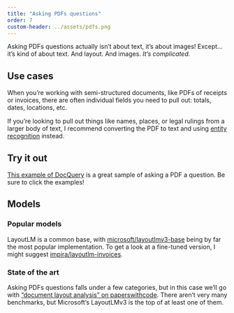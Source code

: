 ```yaml
---
title: "Asking PDFs questions"
order: 7
custom-header: ../assets/pdfs.png
---
```


Asking PDFs questions actually isn't about text, it's about images! Except... it's kind of about text. And layout. And images. *It's complicated.*

## Use cases

When you're working with semi-structured documents, like PDFs of receipts or invoices, there are often individual fields you need to pull out: totals, dates, locations, etc.

If you're looking to pull out things like names, places, or legal rulings from a larger body of text, I recommend converting the PDF to text and using [entity recognition](named-entity-recognition.qmd) instead.

## Try it out

[This example of DocQuery](https://huggingface.co/spaces/impira/docquery) is a great sample of asking a PDF a question. Be sure to click the examples!

<script
	type="module"
	src="https://gradio.s3-us-west-2.amazonaws.com/3.1.7/gradio.js"
></script>

<gradio-app src="https://impira-docquery.hf.space"></gradio-app>

## Models

### Popular models

LayoutLM is a common base, with [microsoft/layoutlmv3-base](https://huggingface.co/microsoft/layoutlmv3-base) being by far the most popular implementation. To get a look at a fine-tuned version, I might suggest [impira/layoutlm-invoices](https://huggingface.co/impira/layoutlm-invoices).

### State of the art

Asking PDFs questions falls under a few categories, but in this case we'll go with ["document layout analysis" on paperswithcode](https://paperswithcode.com/task/document-layout-analysis). There aren't very many benchmarks, but Microsoft's LayoutLMv3 is the top of at least one of them.
